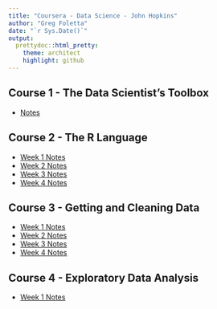 ```yaml
---
title: "Coursera - Data Science - John Hopkins"
author: "Greg Foletta"
date: "`r Sys.Date()`"
output:
  prettydoc::html_pretty:
    theme: architect
    highlight: github
---
```


## Course 1 - The Data Scientist's Toolbox

* [Notes](C1_Data_Scientist_Toolbox/notes.html)

## Course 2 - The R Language

* [Week 1 Notes](C2_R_Programming/w1_notes.html)
* [Week 2 Notes](C2_R_Programming/w2_notes.html)
* [Week 3 Notes](C2_R_Programming/w3_notes.html)
* [Week 4 Notes](C2_R_Programming/w4_notes.html)

## Course 3 - Getting and Cleaning Data

* [Week 1 Notes](C3_Getting_and_Cleaning_Data/w1_notes.html)
* [Week 2 Notes](C3_Getting_and_Cleaning_Data/w2_notes.html)
* [Week 3 Notes](C3_Getting_and_Cleaning_Data/w3_notes.html)
* [Week 4 Notes](C3_Getting_and_Cleaning_Data/w4_notes.html)

## Course 4 - Exploratory Data Analysis

* [Week 1 Notes](C4_Exploratory_Data_Analysis/w1_notes.html)

